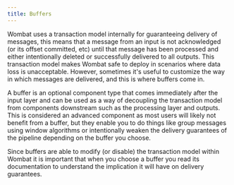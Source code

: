 ```yaml
---
title: Buffers
---
```


Wombat uses a transaction model internally for guaranteeing delivery of messages, this means that a message from an
input is not acknowledged (or its offset committed, etc) until that message has been processed and either intentionally
deleted or successfully delivered to all outputs. This transaction model makes Wombat safe to deploy in scenarios where
data loss is unacceptable. However, sometimes it's useful to customize the way in which messages are delivered, and this
is where buffers come in.

A buffer is an optional component type that comes immediately after the input layer and can be used as a way of
decoupling the transaction model from components downstream such as the processing layer and outputs. This is considered
an advanced component as most users will likely not benefit from a buffer, but they enable you to do things like group
messages using window algorithms or intentionally weaken the delivery guarantees of the pipeline depending on the buffer
you choose.

Since buffers are able to modify (or disable) the transaction model within Wombat it is important that when you choose a
buffer you read its documentation to understand the implication it will have on delivery guarantees.